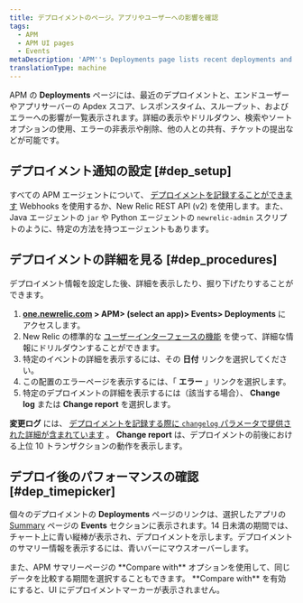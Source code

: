 ```yaml
---
title: デプロイメントのページ。アプリやユーザーへの影響を確認
tags:
  - APM
  - APM UI pages
  - Events
metaDescription: 'APM''s Deployments page lists recent deployments and their impact on Apdex scores, response times, throughput, and errors.'
translationType: machine
---
```


APM の **Deployments** ページには、最近のデプロイメントと、エンドユーザーやアプリサーバーの Apdex スコア、レスポンスタイム、スループット、およびエラーへの影響が一覧表示されます。詳細の表示やドリルダウン、検索やソートオプションの使用、エラーの非表示や削除、他の人との共有、チケットの提出などが可能です。

## デプロイメント通知の設定 [#dep_setup]

すべての APM エージェントについて、 [デプロイメントを記録することができます](/docs/apm/new-relic-apm/maintenance/recording-deployments) Webhooks を使用するか、New Relic REST API (v2) を使用します。また、Java エージェントの `jar` や Python エージェントの `newrelic-admin` スクリプトのように、特定の方法を持つエージェントもあります。

## デプロイメントの詳細を見る [#dep_procedures]

デプロイメント情報を設定した後、詳細を表示したり、掘り下げたりすることができます。

1. **[one.newrelic.com](https://one.newrelic.com) > APM> (select an app)> Events> Deployments** にアクセスします。
2. New Relic の標準的な [ユーザーインターフェースの機能](/docs/data-analysis/user-interface-functions/standard-page-functions) を使って、詳細な情報にドリルダウンすることができます。
3. 特定のイベントの詳細を表示するには、その **日付** リンクを選択してください。
4. この配置のエラーページを表示するには、「 **エラー** 」リンクを選択します。
5. 特定のデプロイメントの詳細を表示するには（該当する場合）、 **Change log** または **Change report** を選択します。

**変更ログ** には、 [デプロイメントを記録する際に `changelog` パラメータで提供された詳細が含まれています](/docs/apm/new-relic-apm/maintenance/recording-deployments) 。 **Change report** は、デプロイメントの前後における上位 10 トランザクションの動作を表示します。

## デプロイ後のパフォーマンスの確認 [#dep_timepicker]

個々のデプロイメントの **Deployments** ページのリンクは、選択したアプリの [Summary](/docs/applications-menu/applications-overview) ページの **Events** セクションに表示されます。14 日未満の期間では、チャート上に青い縦棒が表示され、デプロイメントを示します。デプロイメントのサマリー情報を表示するには、青いバーにマウスオーバーします。

<Callout variant="tip">
  また、APM サマリーページの **Compare with** オプションを使用して、同じデータを比較する期間を選択することもできます。 **Compare with** を有効にすると、UI にデプロイメントマーカーが表示されません。
</Callout>